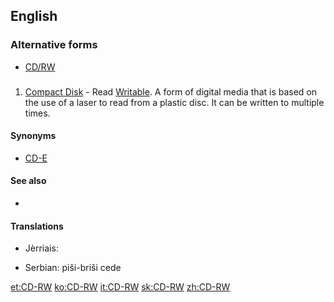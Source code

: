 ==English==

===Alternative forms===
* [[CD/RW]]

==={{initialism}}===
{{en-noun|head=[[CD]]-[[RW]]}}

# [[compact disk|Compact Disk]] - Read [[writable|Writable]].  A form of digital media that is based on the use of a laser to read from a plastic disc.  It can be written to multiple times.

====Synonyms====
* {{sense|Compact Disk - Read Writable}} [[CD-E]] {{qualifier|dated}}

====See also====
* {{pedialite}}

====Translations====
{{trans-top|Compact Disk - Read Writable}}
* Jèrriais: {{tø|roa-jer|disque èrenr'gistrabl'ye|m}}
{{trans-mid}}
* Serbian: piši-briši cede
{{trans-bottom}}

[[et:CD-RW]]
[[ko:CD-RW]]
[[it:CD-RW]]
[[sk:CD-RW]]
[[zh:CD-RW]]